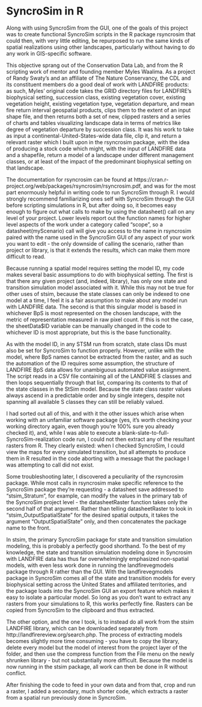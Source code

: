 # SyncroSim in R {#rssim}

Along with using SyncroSim from the GUI, one of the goals of this project was to create functional SyncroSim scripts in the R package rsyncrosim that could then, with very little editing, be repurposed to run the same kinds of spatial realizations using other landscapes, particularly without having to do any work in GIS-specific software.

This objective sprang out of the Conservation Data Lab, and from the R scripting work of mentor and founding member Myles Waalima. As a project of Randy Swaty's and an affiliate of The Nature Conservancy, the CDL and its constituent members do a good deal of work with LANDFIRE products: as such, Myles' original code takes the GRID directory files for LANDFIRE's biophysical setting, succession class, existing vegetation cover, existing vegetation height, existing vegetation type, vegetation departure, and mean fire return interval geospatial products, clips them to the extent of an input shape file, and then returns both a set of new, clipped rasters and a series of charts and tables visualizing landscape data in terms of metrics like degree of vegetation departure by succession class. It was his work to take as input a continental-United-States-wide data file, clip it, and return a relevant raster which I built upon in the rsyncrosim package, with the idea of producing a stock code which might, with the input of LANDFIRE data and a shapefile, return a model of a landscape under different management classes, or at least of the impact of the predominant biophysical setting on that landscape.

The documentation for rsyncrosim can be found at https://cran.r-project.org/web/packages/rsyncrosim/rsyncrosim.pdf, and was for the most part enormously helpful in writing code to run SyncroSim through R. I would strongly recommend familiarizing ones self with SyncroSim through the GUI before scripting simulations in R, but after doing so, it becomes easy enough to figure out what calls to make by using the datasheet() call on any level of your project. Lower levels report out the function names for higher level aspects of the work under a category called "scope", so a datasheet(myScenario) call will give you access to the name in rsyncrosim paired with the name used in the SyncroSim GUI of any aspect of your work you want to edit - the only downside of calling the scenario, rather than project or library, is that it extends the results, which can make them more difficult to read.

Because running a spatial model requires setting the model ID, my code makes several basic assumptions to do with biophysical setting. The first is that there any given project (and, indeed, library), has only one state and transition simulation model associated with it. While this may not be true for other uses of stsim, because the state classes can only be indexed to one model at a time, I feel it is a fair assumption to make about any model run with LANDFIRE data. The second is that this singular model is based in whichever BpS is most represented on the chosen landscape, with the metric of representation measured in raw pixel count. If this is not the case, the sheetData$ID variable can be manually changed in the code to whichever ID is most appropriate, but this is the base functionality.

As with the model ID, in any STSM run from scratch, state class IDs must also be set for SyncroSim to function properly. However, unlike with the model, where BpS names cannot be extracted from the raster, and as such the automation of the ID requires some assumption, the structure of LANDFIRE BpS data allows for unambiguous automated value assignment. The script reads in a CSV file containing all of the LANDFIRE S classes and then loops sequentially through that list, comparing its contents to that of the state classes in the StSim model. Because the state class raster values always ascend in a predictable order and by single integers, despite not spanning all available S classes they can still be reliably valued.

I had sorted out all of this, and with it the other issues which arise when working with an unfamiliar software package (yes, it's worth checking your working directory again, even though you're 100% sure you already checked it), and, while I was able to execute a blank-slate-to-full-SyncroSim-realization code run, I could not then extract any of the resultant rasters from R. They clearly existed: when I checked SyncroSim, I could view the maps for every simulated transition, but all attempts to produce them in R resulted in the code aborting with a message that the package I was attempting to call did not exist. 

Some troubleshooting later, I discovered a peculiarity of the rsyncrosim package. While most calls in rsyncrosim make specific reference to the SyncroSim package they're requesting - a datasheet save addressed to "stsim_Stratum", for example, can modify the values in the primary tab of the SyncroSim project level - the datasheetRaster function takes only the second half of that argument. Rather than telling datasheetRaster to look in "stsim_OutputSpatialState" for the desired spatial outputs, it takes the argument "OutputSpatialState" only, and then concatenates the package name to the front. 

In stsim, the primary SyncroSim package for state and transition simulation modeling, this is probably a perfectly good shorthand. To the best of my knowledge, the state and transition simulation modeling done in Syncrosim with LANDFIRE data has thus far overwhelmingly emphasized non-spatial models, with even less work done in running the landfirevegmodels package through R rather than the GUI. With the landfirevegmodels package in SyncroSim comes all of the state and transition models for every biophysical setting across the United States and affiliated territories, and the package loads into the SyncroSim GUI an export feature which makes it easy to isolate a particular model. So long as you don't want to extract any rasters from your simulations to R, this works perfectly fine. Rasters can be copied from SyncroSim to the clipboard and thus extracted.

The other option, and the one I took, is to instead do all work from the stsim LANDFIRE library, which can be downloaded separately from http://landfirereview.org/search.php. The process of extracting models becomes slightly more time consuming - you have to copy the library, delete every model but the model of interest from the project layer of the folder, and then use the compress function from the File menu on the newly shrunken library - but not substantially more difficult. Because the model is now running in the stsim package, all work can then be done in R without conflict.

After finishing the code to feed in your own data and from that, crop and run a raster, I added a secondary, much shorter code, which extracts a raster from a spatial run previously done in SyncroSim.